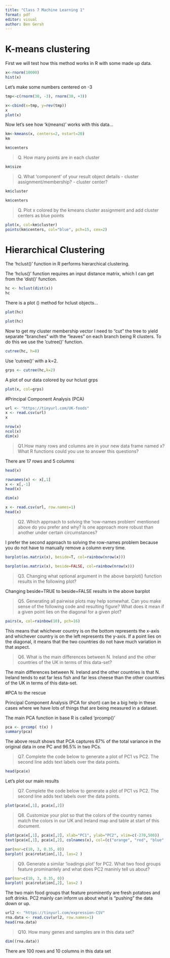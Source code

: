 ---
title: "Class 7 Machine Learning 1"
format: pdf
editor: visual
author: Ben Gersh
---
# K-means clustering

First we will test how this method works in R with some made up data. 

```{r}
x<-rnorm(10000)
hist(x)
```

Let's make some numbers centered on -3

```{r}
tmp<-c(rnorm(30, -3), rnorm(30, +3))

x<-cbind(x=tmp, y=rev(tmp))
x
plot(x)
```

Now let's see how 'k(means)' works with this data...
```{r}
km<-kmeans(x, centers=2, nstart=20)
km
```

```{r}
km$centers
```
> Q. How many points are in each cluster

```{r}
km$size
```

>Q. What 'component' of your result object details
  - cluster assignment/membership?
  - cluster center?
  
```{r}
km$cluster
```
```{r}
km$centers
```

> Q. Plot x colored by the kmeans cluster assignment and add cluster centers as blue points

```{r}
plot(x, col=km$cluster)
points(km$centers, col="blue", pch=15, cex=2)
```

# Hierarchical Clustering

The 'hclust()' function in R performs hierarchical clustering.

The 'hclus()' function requires an input distance matrix, which I can get from the 'dist()' function.

```{r}
hc <- hclust(dist(x))
hc
```

There is a plot () method for hclust objects...
```{r}
plot(hc)

```

```{r}
plot(hc)
```

Now to get my cluster membership vector I need to "cut" the tree to yield separate "branches" with the "leaves" on each branch being R clusters. To do this we use the 'cutree()' function. 
```{r}
cutree(hc, h=8)
```

Use 'cutree()' with a k=2.
```{r}
grps <- cutree(hc,k=2)
```

A plot of our data colored by our hclust grps

```{r}
plot(x, col=grps)
```

#Principal Component Analysis (PCA)

```{r}
url <- "https://tinyurl.com/UK-foods"
x <- read.csv(url)
x
```
```{r}
nrow(x)
ncol(x)
dim(x)
```

>Q1.How many rows and columns are in your new data frame named x? What R functions could you use to answer this questions?

There are 17 rows and 5 columns
```{r}
head(x)
```
```{r}
rownames(x) <- x[,1]
x <- x[,-1]
head(x)
```
```{r}
dim(x)
```
```{r}
x <- read.csv(url, row.names=1)
head(x)
```
>Q2. Which approach to solving the ‘row-names problem’ mentioned above do you prefer and why? Is one approach more robust than another under certain circumstances?

I prefer the second approach to solving the row-names problem because you do not have to manually remove a column every time.

```{r}
barplot(as.matrix(x), beside=T, col=rainbow(nrow(x)))
```

```{r}
barplot(as.matrix(x), beside=FALSE, col=rainbow(nrow(x)))
```

>Q3. Changing what optional argument in the above barplot() function results in the following plot?

Changing beside=TRUE to beside=FALSE results in the above barplot

>Q5. Generating all pairwise plots may help somewhat. Can you make sense of the following code and resulting figure? What does it mean if a given point lies on the diagonal for a given plot?

```{r}
pairs(x, col=rainbow(10), pch=16)
```

This means that whichever country is on the bottom represents the x-axis and whichever country is on the left represents the y-axis. If a point lies on the diagonal, it means that the two countries do not have much variation in that aspect. 

>Q6. What is the main differences between N. Ireland and the other countries of the UK in terms of this data-set?

The main differences between N. Ireland and the other countries is that N. Ireland tends to eat far less fish and far less cheese than the other countries of the UK in terms of this data-set. 

#PCA to the rescue

Principal Component Analysis (PCA for short) can be a big help in these cases where we have lots of things that are being measured in a dataset. 

The main PCA function in base R is called 'prcomp()'
```{r}
pca <- prcomp( t(x) )
summary(pca)
```
The above result shows that PCA captures 67% of the total variance in the original data in one PC and 96.5% in two PCs. 

>Q7. Complete the code below to generate a plot of PC1 vs PC2. The second line adds text labels over the data points. 

```{r}
head(pca$x)
```
Let's plot our main results

>Q7. Complete the code below to generate a plot of PC1 vs PC2. The second line adds text labels over the data points.


```{r}
plot(pca$x[,1], pca$x[,2])
```

>Q8. Customize your plot so that the colors of the country names match the colors in our UK and Ireland map and table at start of this document.

```{r}
plot(pca$x[,1], pca$x[,2], xlab="PC1", ylab="PC2", xlim=c(-270,500))
text(pca$x[,1], pca$x[,2], colnames(x), col=(c("orange", "red", "blue", "darkgreen")))
```
```{r}
par(mar=c(10, 3, 0.35, 0))
barplot( pca$rotation[,1], las=2 )
```
>Q9. Generate a similar ‘loadings plot’ for PC2. What two food groups feature prominantely and what does PC2 maninly tell us about?

```{r}
par(mar=c(10, 3, 0.35, 0))
barplot( pca$rotation[,2], las=2 )
```
The two main food groups that feature prominently are fresh potatoes and soft drinks. PC2 mainly can inform us about what is "pushing" the data down or up. 

```{r}
url2 <- "https://tinyurl.com/expression-CSV"
rna.data <- read.csv(url2, row.names=1)
head(rna.data)
```
>Q10. How many genes and samples are in this data set?

```{r}
dim((rna.data))
```
There are 100 rows and 10 columns in this data set
